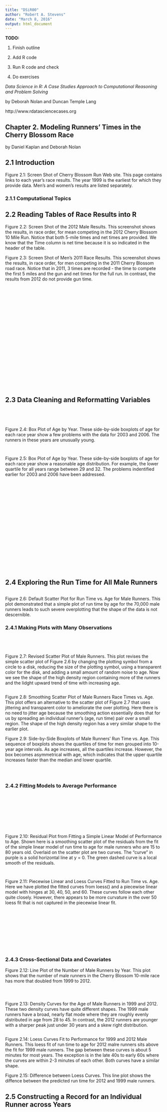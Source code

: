 ```yaml
---
title: "DSiR00"
author: "Robert A. Stevens"
date: "March 8, 2016"
output: html_document
---
```


**TODO:**

1. Finish outline

2. Add R code

3. Run R code and check

4. Do exercises

*Data Science in R: A Case Studies Approach to Computational Reasoning and Problem Solving*

by Deborah Nolan and Duncan Temple Lang

http://www.rdatasciencecases.org

## Chapter 2. Modeling Runners’ Times in the Cherry Blossom Race 

by Daniel Kaplan and Deborah Nolan

## 2.1 Introduction

Figure 2.1: Screen Shot of Cherry Blossom Run Web site. This page contains links to each year's race results. The year 1999 is the earliest for which they provide data. Men's and women's results are listed separately.

### 2.1.1 Computational Topics

## 2.2 Reading Tables of Race Results into R

Figure 2.2: Screen Shot of the 2012 Male Results. This screenshot shows the results, in race order, for mean competing in the 2012 Cherry Blossom 10 Mile Run. Notice that both 5-mile times and net times are provided. We know that the Time column is net time because it is so indicated in the header of the table.

Figure 2.3: Screen Shot of Men's 2011 Race Results. This screenshot shows the results, in race order, for men competing in the 2011 Cherry Blossom road race. Notice that in 2011, 3 times are recorded - the time to compete the first 5 miles and the gun and net times for the full run. In contrast, the results from 2012 do not provide gun time.

```r

```

```r

```
```r

```
```r

```

```r

```

```r

```

```r

```

```r

```

```r

```

```r

```

```r

```

```r

```

```r

```

```r

```

```r

```

```r

```

```r

```

```r

```

```r

```

```r

```

```r

```

```r

```

```r

```

```r

```

## 2.3 Data Cleaning and Reformatting Variables

```r

```

```r

```

```r

```

```r

```

Figure 2.4: Box Plot of Age by Year. These side-by-side boxplots of age for each race year show a few problems with the data for 2003 and 2006. The runners in these years are unusually young.

```r

```

```r

```

Figure 2.5: Box Plot of Age by Year. These side-by-side boxplots of age for each race year show a reasonable age distribution. For example, the lower quartile for all years range between 29 and 32. The problems indentified earlier for 2003 and 2006 have been addressed.

```r

```

```r

```

```r

```

```r

```

```r

```

```r

```

```r

```

```r

```

```r

```

```r

```

```r

```

```r

```

```r

```

```r

```

```r

```

```r

```

```r

```

```r

```

```r

```

```r

```

```r

```

## 2.4 Exploring the Run Time for All Male Runners

```r

```

Figure 2.6: Default Scatter Plot for Run Time vs. Age for Male Runners. This plot demonstrated that a simple plot of run time by age for the 70,000 male runners leads to such severe overplotting that the shape of the data is not descernible.

### 2.4.1 Making Plots with Many Observations

```r

```

```r

```

```r

```

```r

```

Figure 2.7: Revised Scatter Plot of Male Runners. This plot revises the simple scatter plot of Figure 2.6 by changing the plotting symbol from a circle to a disk, reducing the size of the plotting symbol, using a transparent color for the disk, and adding a small amount of random noise to age. Now we see the shape of the high density region containing more of the runners and the lidght upward trend of time with increasing age.

```r

```

Figure 2.8: Smoothing Scatter Plot of Male Runners Race Times vs. Age. This plot offers an alternative to the scatter plot of Figure 2.7 that uses jittering and transparent color to ameliorate the over plotting. Here there is no need to jitter age because the smoothing action essentially does that for us by spreading an individual runner's (age, run time) pair over a small region. The shape of the high density region has a very similar shape to the earlier plot.

Figure 2.9: Side-by-Side Boxplots of Male Runners' Run Time vs. Age. This sequence of boxplots shows the quartiles of time for men grouped into 10-year age intervals. As age increases, all the quartiles increase. However, the box becomes asymmetrical with age, which indicates that the upper quartile increases faster than the median and lower quartile.

```r

```

```r

```

```r

```

### 2.4.2 Fitting Models to Average Performance

```r

```

```r

```

```r

```

```r

```

```r

```

```r

```

```r

```

```r

```

```r

```

Figure 2.10: Residual Plot from Fitting a Simple Linear Model of Performance to Age. Shown here is a smoothing scatter plot of the residuals from the fit of the simple linear model of run time to age for male runners who are 15 to 80 years old. Overlaid on the scatter plot are two curves. The "curve" in purple is a solid horizontal line at y = 0. The green dashed curve is a local smooth of the residuals.

```r

```

```r

```

Figure 2.11: Piecewise Linear and Loess Curves Fitted to Run Time vs. Age. Here we have plotted the fitted curves from loess() and a piecewise linear model with hinges at 30, 40, 50, and 60. These curves follow each other quite closely. However, there appears to be more curvature in the over 50 loess fit that is not captured in the piecewise linear fit.

```r

```

```r

```

```r

```

```r

```

```r

```

```r

```

```r

```

```r

```

```r

```

```r

```

### 2.4.3 Cross-Sectional Data and Covariates

Figure 2.12: Line Plot of the Number of Male Runners by Year. This plot shows that the number of male runners in the Cherry Blossom 10-mile race has more that doubled from 1999 to 2012.

```r

```

```r

```

```r

```

Figure 2.13: Density Curves for the Age of Male Runners in 1999 and 2012. These two density curves have quite different shapes. The 1999 male runners have a broad, nearly flat mode where they are roughly evenly distributed in age from 28 to 45. In contrast, the 2012 runners are younger with a sharper peak just under 30 years and a skew right distribution.

```r

```

Figure 2.14: Loess Curves Fit to Performance for 1999 and 2012 Male Runners. This loess fit of run time to age for 2012 malre runners sits above the fit for 1999 male runners. The gap between these curves is about 5 minutes for most years. The exception is in the late 40s to early 60s where the curves are within 2-3 minutes of each other. Both curves have a similar shape. 

Figure 2.15: Difference between Loess Curves. This line plot shows the diffence between the predicted run time for 2012 and 1999 male runners.


## 2.5 Constructing a Record for an Individual Runner across Years

```r

```

```r

```

```r

```

```r

```

```r

```

```r

```

```r

```

```r

```

```r

```

```r

```

```r

```

```r

```

```r

```

```r

```

```r

```

```r

```

```r

```

```r

```

```r

```

```r

```

```r

```

```r

```

```r

```

```r

```

```r

```

```r

```

```r

```

```r

```

```r

```

```r

```

```r

```

```r

```

```r

```

```r

```

```r

```

```r

```

```r

```

```r

```

Figure 2.16: Screen Shot of One Runner's Web Page of Race Results. This Web page at http://storage.athlinks.com contains the race results of one runner who participated in the Cherry Blossom run for 12 of the 14 years for which we have data. Notice that his fastest time was for his most recent run in 2012 where he completed the race in under 85 minutes. He was 45 at that time. Also, his slowest time was 123 minutes in 2002 at the age of 35.

## 2.6 Modeling the Change in Running Time for Individuals

```r

```

```r

```

```r

```

```r

```

```r

```

Figure 2.17: Run Times for Multiple Races. These line plots show the times for male runners who completed at least 8 Cherry Blossom races. Each set of connected segments correpsonds to the run times for one athlete. Looking at all line plots, we see a similar shape to the scatter plot in Figure 2.7, i.e., an upward curve with age. However, we can also see how an individual's preformance changes. For example, many middle-aged runners show a sharp increase in run time with age but that is not the case for all. Some of them improve and others change more slowly.

```r

```

Figure 2.18: Linear Fits of Run Time to Age for Indiviudal Runners. Here we have augmented the bottom-right line plot from Figure 2.17 with the least squares fit of run time for each of the athletes. These are the 30 or so black dashed line segments plotted on each of the individual runner's times series.

```r

```

```r

```

Figure 2.19: Coefficients from Logitudinal Analysis of Athletes. This scatter plot displays 

```r

```

```r

```

## 2.7 Scraping Race Results form the Web

Figure 2.20

Figure 2.21

```r

```

```r

```

```r

```

```r

```

```r

```

```r

```

```r

```

```r

```

```r

```

```r

```

```r

```

```r

```

```r

```

```r

```

```r

```

```r

```

```r

```
```r

```

```r

```

```r

```

```r

```

## 2.8 Exercises

Q.1

Q.2

Q.3

Q.4

Q.5

Q.6

Q.7

Q.8

Q.9

Q.10

Q.11

Q.12

Q.13

Q.14

Q.15

Q.16

Q.17

Q.18

Q.19
